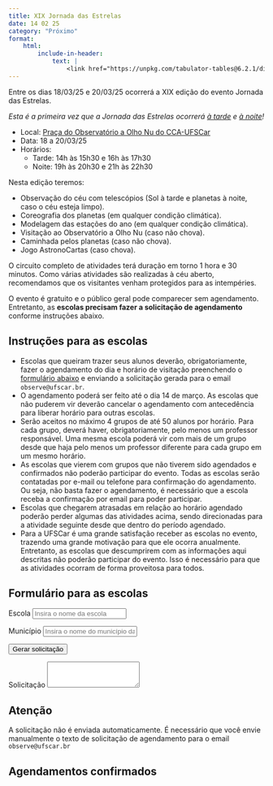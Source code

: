 ```yaml
---
title: XIX Jornada das Estrelas
date: 14 02 25
category: "Próximo" 
format:
    html:
        include-in-header:
            text: |
                <link href="https://unpkg.com/tabulator-tables@6.2.1/dist/css/tabulator.min.css" rel="stylesheet"> <script type="text/javascript" src="https://unpkg.com/tabulator-tables@6.2.1/dist/js/tabulator.min.js"></script>
---
```


Entre os dias 18/03/25 e 20/03/25 ocorrerá a XIX edição do evento Jornada das Estrelas.

_Esta é a primeira vez que a Jornada das Estrelas ocorrerá [à tarde](/atividades/jornada_do_sol/jornada_do_sol.qmd) e [à noite](/atividades/jornada_das_estrelas/jornada_das_estrelas.qmd)!_

- Local: [Praça do Observatório a Olho Nu do CCA-UFSCar](/localizacao/localizacao.qmd)
- Data: 18 a 20/03/25
- Horários:
    - Tarde: 14h às 15h30 e 16h às 17h30
    - Noite: 19h às 20h30 e 21h às 22h30

Nesta edição teremos:

- Observação do céu com telescópios (Sol à tarde e planetas à noite, caso o céu esteja limpo).
- Coreografia dos planetas (em qualquer condição climática).
- Modelagem das estações do ano (em qualquer condição climática).
- Visitação ao Observatório a Olho Nu (caso não chova).
- Caminhada pelos planetas (caso não chova).
- Jogo AstronoCartas (caso chova).

O circuito completo de atividades terá duração em torno 1 hora e 30 minutos. Como várias atividades são realizadas à céu aberto, recomendamos que os visitantes venham protegidos para as intempéries.

O evento é gratuito e o público geral pode comparecer sem agendamento. Entretanto, as **escolas precisam fazer a solicitação de agendamento** conforme instruções abaixo.

<!-- Recebemos a informação do TCA que, nos dias do evento, a linha de ônibus [Linha 0403 - Parque das Arvores / Jardim Alvorada - Carro 820](https://www.smtca.sp.gov.br/wp-content/uploads/2023/01/LINHAS-E-HORARIOS-DE-ONIBUS-SITE-2023-01-30.pdf) estará operando. -->

## Instruções para as escolas

- Escolas que queiram trazer seus alunos deverão, obrigatoriamente, fazer o agendamento do dia e horário de visitação preenchendo o [formulário abaixo](#form_escolas) e enviando a solicitação gerada para o email `observe@ufscar.br`.
- O agendamento poderá ser feito até o dia 14 de março. As escolas que não puderem vir deverão cancelar o agendamento com antecedência para liberar horário para outras escolas.
- Serão aceitos no máximo 4 grupos de até 50 alunos por horário. Para cada grupo, deverá haver, obrigatoriamente, pelo menos um professor responsável. Uma mesma escola poderá vir com mais de um grupo desde que haja pelo menos um professor diferente para cada grupo em um mesmo horário.
- As escolas que vierem com grupos que não tiverem sido agendados e confirmados não poderão participar do evento. Todas as escolas serão contatadas por e-mail ou telefone para confirmação do agendamento. Ou seja, não basta fazer o agendamento, é necessário que a escola receba a confirmação por email para poder participar.
- Escolas que chegarem atrasadas em relação ao horário agendado poderão perder algumas das atividades acima, sendo direcionadas para a atividade seguinte desde que dentro do período agendado.	
- Para a UFSCar é uma grande satisfação receber as escolas no evento, trazendo uma grande motivação para que ele ocorra anualmente. Entretanto, as escolas que descumprirem com as informações aqui descritas não poderão participar do evento. Isso é necessário para que as atividades ocorram de forma proveitosa para todos.

## Formulário para as escolas {#form_escolas}


```{=html}
<form id="formulario">
   <p><div class="form-group">
        <label for="escola">Escola</label>
        <input type="text" class="form-control" id="escola" placeholder="Insira o nome da escola">
    </div></p> 
   <p><div class="form-group">
        <label for="municipio">Município</label>
        <input type="text" class="form-control" id="municipio" placeholder="Insira o nome do município da escola">
    </div></p> 
    <div id="grupos"></div>
   <p><button type="submit" class="btn btn-warning">Gerar solicitação</button></p>
   <p><label for="solicitacao">Solicitação</label>
        <textarea class="form-control" id="solicitacao" rows="3" readonly></textarea>
   </p> 
</form>

<script defer>
    const nulo = '---';
    const horarios = [ 
        '14h às 15h30',
        '16h às 17h30',
        '19h às 20h30',
        '21h às 22h30',
    ];
    const dias = ['18/03','19/03','20/03'];
    const alunos = {
        label: "Quantidade de alunos",
        options: [
            nulo,
            'menos que 15',
            'entre 15 e 30',
            'entre 30 e 50'
        ]
    };
    const escolaridade = {
        label: "Escolaridade",
        options: [
            nulo,
            'Infantil',
            'Fundamental 1',
            'Fundamental 2',
            'Ensino Médio',
            'EJA',
            'Superior',
            'Misto'
        ]   
    };
    const agendamentos = [
        // {escola:'', professor:'', dia:'', horario:'', escolaridade:'', alunos: ''},
    ];

    const Ngrupos = 6;

    const max_grupos_por_horario = 4;

    const evento = 'XIX Jornada das Estrelas';

    const professor = {
        label: "Professor(a)",
        placeholder: "Professor(a) responsável por acompanhar os estudantes"
    }
    const telefone = {
        label: "Telefone",
        placeholder: "Telefone para contato em caso de necessidade"
    }

    const datas = genDatasDisponiveisLista(agendamentos, dias, horarios, max_grupos_por_horario);

    let grupos = document.getElementById("grupos");
    for (let i = 1; i < Ngrupos+1; i++) {
        let botaoHTML = fromHTML(`<p><button type="button" class="btn btn-primary btn-block" data-bs-toggle="collapse" href="#grupo${i}">Grupo ${i}</button></p>`);
        grupos.append(botaoHTML);
        let divHTML = fromHTML(`<div id="grupo${i}" class="collapse"></div>"`);
        let professorHTML = genInput(`professor${i}`, divHTML, 'text', professor.label, professor.placeholder);
        let telefoneHTML = genInput(`telefone${i}`, divHTML, 'text', telefone.label, telefone.placeholder);
        let alunosHTML = genSelect(`alunos${i}`, divHTML, alunos.options, alunos.label); 
        let escolaridadeHTML = genSelect(`escolaridade${i}`, divHTML, escolaridade.options, escolaridade.label); 
        let opcao1HTML = genSelect(`opcao${i}1`, divHTML, datas, 'Opção 1'); 
        let opcao2HTML = genSelect(`opcao${i}2`, divHTML, datas, 'Opção 2'); 
        grupos.append(divHTML);
    };  

    function genDatasDisponiveisLista(agendamentos, dias, horarios, maxGrupos) {
        let datas = {};
        for (let d of dias) {
            let h = {};
            for (let hx of horarios) h[hx] = 0;
            datas[d] = h;
        }
        for (let a of agendamentos) datas[a.dia][a.horario]++;
        let datasDispo = [nulo];
        for (let d of dias) for (let hx of horarios) if (datas[d][hx] < maxGrupos) datasDispo.push(d + ' - ' + hx);
        return datasDispo;
    }

    function formSubmit(event) {
        event.preventDefault();
        let el = event.target.elements;
        let x0 = ``;
        let x = ``;
        if (el.escola.value == "") return alert("Insira o nome da Escola.");
        else {
            x0 = 
`Prezados organizadores da ${evento},

Nós, da instituição ${el.escola.value}, localizada no município de ${el.municipio.value}, gostaríamos de solicitar o agendamento para participação no evento nas seguintes datas:`
        }; 
        for (let i = 1; i < Ngrupos+1; i++) {
            if (el[`professor${i}`].value != "" &&
                el[`telefone${i}`].value != "" &&
                el[`alunos${i}`].value != nulo &&
                el[`opcao${i}1`].value != nulo) 
            {
                x += 
`

Grupo ${i}:
- Professor responsável: ${el[`professor${i}`].value}
- Telefone: ${el[`telefone${i}`].value}
- Número de alunos: ${el[`alunos${i}`].value}
- Escolaridade: ${el[`escolaridade${i}`].value}
- 1ª opção: ${el[`opcao${i}1`].value}
- 2ª opção: ${el[`opcao${i}2`].value}`;
            }
        }
        if (x == "") return alert("Informe os dados de pelo menos um grupo de alunos.");
        else {
            el.solicitacao.value = x0 + x;
            navigator.clipboard.writeText(x0+x);
            document.getElementById('solicitacao').setAttribute('rows', '20');  
            return alert("A solicitação foi copiada para a área de transferência. Cole-a no corpo do email e envie para oberve@ufscar.br");
        }
    }
    document.getElementById("formulario").addEventListener("submit", formSubmit);

    function genSelect(id, parentHTML, optionsList, label = "", paragraph = true) {
        let selectHTML = fromHTML(`<select class="form-select" id="${id}"></select>`);
        for (option of optionsList) {
            let optHTML = fromHTML(`<option>${option}</option>`);
            selectHTML.append(optHTML);
        }
        if (label != "") {
            let labelHTML = fromHTML(`<label for="${id}">${label}</label>`);
            parentHTML.append(labelHTML);
        }
        if (paragraph) {
            let parHTML = fromHTML('<p></p>');
            parHTML.append(selectHTML);
            parentHTML.append(parHTML);
        }
        else parentHTML.append(selectHTML);
    }

    function genInput(id, parentHTML, type, label = "", placeholder = "", paragraph = true) {
        let inputHTML = fromHTML(`<input type="${type}" class="form-control" id="${id}" placeholder="${placeholder}">`);
        if (label != "") {
            let labelHTML = fromHTML(`<label for="${id}">${label}</label>`);
            parentHTML.append(labelHTML);
        }
        if (paragraph) {
            let parHTML = fromHTML('<p></p>');
            parHTML.append(inputHTML);
            parentHTML.append(parHTML);
        }
        else parentHTML.append(inputHTML);
    }

    function fromHTML(html, trim = false) {
        html = trim ? html.trim() : html;
        if (!html) return null;

        const template = document.createElement('template');
        template.innerHTML = html;
        const result = template.content.children;

        if (result.length === 1) return result[0];
        return result;
    }

</script>
```

::: {.callout-note}
## Atenção
A solicitação não é enviada automaticamente. É necessário que você envie manualmente o texto de solicitação de agendamento para o email `observe@ufscar.br`
:::

## Agendamentos confirmados

```{=html}
<div id="tabelaAgendamentos"></div>

<script>
    var tableAgen = new Tabulator("#tabelaAgendamentos", {
        layout:"fitColumns",
        groupBy:["dia","horario"],
        data: agendamentos,
        columns:[
            {field:'escola', title:'Escola'},
            {field:'alunos', title:'Alunos'},
            {field:'escolaridade', title:'Nível'},
            {field:'professor', title:'Prof(a)'},
        ],
    });
</script>
```